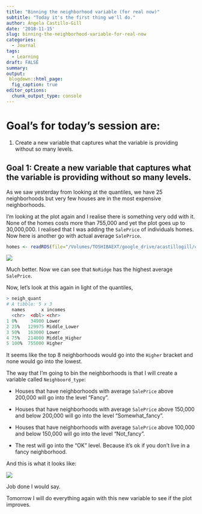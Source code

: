```yaml
---
title: "Binning the neighborhood variable (for real now)"
subtitle: "Today it's the first thing we'll do."
author: Ángela Castillo-Gill
date: '2018-11-15'
slug: binning-the-neighborhood-variable-for-real-now
categories:
  - Journal
tags: 
  - Learning
draft: FALSE
summary: 
output:
 blogdown::html_page:
  fig_caption: true
editor_options: 
  chunk_output_type: console
---
```


# Goal's for today's session are:

1. Create a new variable that captures what the variable is providing without so many levels. 

## Goal 1: Create a new variable that captures what the variable is providing without so many levels. 

As we saw yesterday from looking at the quantiles, we have 25 neighborhoods but very few houses are in the most expensive neighborhoods.

I'm looking at the plot again and I realise there is something very odd with it. None of the homes costs more than 755,000 and yet the plot goes up to 30,000,000. I realised that I was adding the `SalePrice` of individuals homes. Now here is another go with actual average `SalePrice`.

```r
homes <- readRDS(file="/Volumes/TOSHIBAEXT/google_drive/acastillogill/content/homes.rds")
```


![](/note/Thurs-15-11-2018_files/Mean_sale_price.png)

Much better. Now we can see that `NoRidge` has the highest average `SalePrice`.

Now, let's look at this again in light of the quantiles, 

```r
> neigh_quant
# A tibble: 5 x 3
  names      x incomes      
  <chr>  <dbl> <chr>        
1 0%     34900 Lower        
2 25%   129975 Middle_Lower 
3 50%   163000 Lower        
4 75%   214000 Middle_Higher
5 100%  755000 Higher 
```

It seems like the top 8 neighborhoods would go into the `Higher` bracket and none would go into the lowest.

The way that I'm going to bin the neighborhoods is that I will create a variable called `Neighboord_type`:

* Houses that have neighborhoods with average `SalePrice` above 200,000 will go into the level "Fancy". 

* Houses that have neighborhoods with average `SalePrice` above 150,000 and below 200,000 will go into the level "Somewhat_fancy". 

* Houses that have neighborhoods with average `SalePrice` above 100,000 and below 150,000 will go into the level "Not_fancy". 

* The rest will go into the "OK" level. Because it's ok if you don't live in a fancy neighborhood. 

And this is what it looks like:

![](/note/Thurs-15-11-2018_files/New_var.png)

Job done I would say. 

Tomorrow I will do everything again with this new variable to see if the plot improves. 
